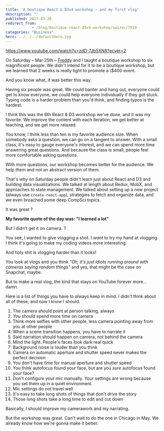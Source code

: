 ```yaml
---
title: 'A boutique React & D3v4 workshop – and my first vlog'
description: ""
published: 2017-03-28
redirect_from: 
            - /blog/boutique-react-d3v4-workshop/swizec/7519
categories: "Business"
hero: ../../../defaultHero.jpg
---
```


<https://www.youtube.com/watch?v=zdD-7Jb5XN8?ecver=2>

On Saturday – Mar 25th – [Freddy](https://twitter.com/frangel85) and I taught a boutique workshop to six magnificent people. We didn't intend for it to be a boutique workshop, but we learned that 2 weeks is really tight to promote a \\$400 event.

And you know what, it was better this way.

Having six people was great. We could banter and hang out, everyone could get to know everyone, we could help everyone individually if they got stuck. Typing code is a harder problem than you'd think, and finding typos is the hardest.

I think this was the 6th React & D3 workshop we've done, and it was my favorite. We improve the content with each iteration, we get better at teaching, and we get more relaxed.

You know, I think less than ten is my favorite audience size. When somebody asks a question, we can go on a tangent to answer. With a small class, it's easy to gauge everyone's interest, and we can spend more time answering great questions. And because the class is small, people feel more comfortable asking questions.

With more questions, our workshop becomes better for the audience. We help _them_ and not an abstract version of them.

That's why on Saturday people didn't learn just about React and D3 and building data visualizations. We talked at length about Redux, MobX, and approaches to state management. We talked about setting up a new project (always use `create-react-app`), strategies to fetch and organize data, and we even broached some deep CompSci topics.

It was great ?

**My favorite quote of the day was: "I learned a lot"**

But I didn't get it on camera. ?

You see, I wanted to give vlogging a shot. I _want_ to try my hand at vlogging. I think it's going to make my coding videos more interesting.

And holy shit is vlogging harder than it looks!

You look at vlogs and you think _"Oh, it's just idiots running around with cameras saying random things"_ and yes, that might be the case on Snapchat, maybe.

But to make a real vlog, the kind that stays on YouTube forever more… damn.

Here is a list of things you have to always keep in mind. I didn't think about all of these, and now I know I should.

1.  The camera should point at person talking, always
2.  _You_ should spend more time on camera
3.  Think more selfies with other people, less camera pointing away from you at other people
4.  When a scene transition happens, you have to narrate it
5.  Said narration should happen on camera, not behind the camera
6.  Mind the light. People's faces look dark real quick
7.  Background noise is louder than you think
8.  Camera on automatic aperture and shutter speed never makes the perfect decision
9.  You don't have time for manual aperture and shutter speed
10. You think autofocus found your face, but are you _sure_ autofocus found your face?
11. Don't configure your mic manually. Your settings are wrong because you set them up in a quiet environment.
12. Mic settings do not travel well
13. It's easy to take long shots of things that don't drive the story
14. Those long shots take a long time to edit and cut down

Basically, I should improve my camerawork and my narrating.

But the workshop was great. Can't wait to do the one in Chicago in May. We already know how we're gonna make it better.
